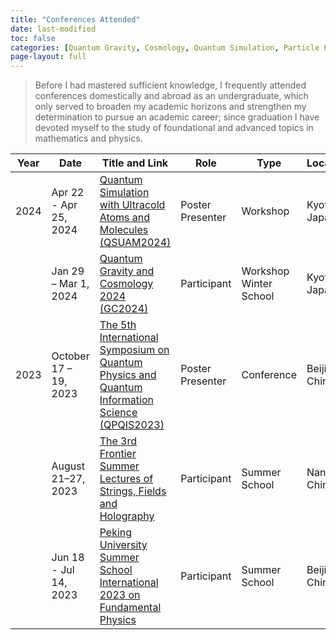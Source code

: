 ```yaml
---
title: "Conferences Attended"
date: last-modified
toc: false
categories: [Quantum Gravity, Cosmology, Quantum Simulation, Particle Physics, Quantum Information, String Theory, Quantum Field Theory, Holography]
page-layout: full 
---
```


> Before I had mastered sufficient knowledge, I frequently attended conferences domestically and abroad as an undergraduate, which only served to broaden my academic horizons and strengthen my determination to pursue an academic career; since graduation I have devoted myself to the study of foundational and advanced topics in mathematics and physics.

| Year | Date                  | Title and Link                                               | Role                                                         | Type                                                         | Location       | Organizer                                       | Topics                                                |
| ---- | --------------------- | ------------------------------------------------------------ | ------------------------------------------------------------ | ------------------------------------------------------------ | -------------- | ----------------------------------------------- | ----------------------------------------------------- |
| 2024 | Apr 22 - Apr 25, 2024 | [Quantum Simulation with Ultracold Atoms and Molecules (QSUAM2024)](https://www2.yukawa.kyoto-u.ac.jp/~ultracold2023/index.php) | <span class="tag tag-poster-presenter">Poster Presenter</span> | <span class="tag tag-workshop">Workshop</span>               | Kyoto, Japan   | YITP, Kyoto University                          | Quantum Simulation                                    |
|      | Jan 29 – Mar 1, 2024  | [Quantum Gravity and Cosmology 2024 (GC2024)](https://www2.yukawa.kyoto-u.ac.jp/~gc2024/index.php ) | <span class="tag tag-participant">Participant</span>         | <span class="tag tag-workshop">Workshop</span><br><span class="tag tag-winter-school">Winter School</span> | Kyoto, Japan   | YITP, Kyoto University                          | Cosmology;<br>Quantum Gravity                         |
| 2023 | October 17 – 19, 2023 | [The 5th International Symposium on Quantum Physics and Quantum Information Science (QPQIS2023)](http://qpqis.baqis.ac.cn/2023) | <span class="tag tag-poster-presenter">Poster Presenter</span> | <span class="tag tag-conference">Conference</span>           | Beijing, China | Beijing Academy of Quantum Information Sciences | Quantum Information                                   |
|      | August 21–27, 2023    | [The 3rd Frontier Summer Lectures of Strings, Fields and Holography](https://yauc.seu.edu.cn/2023/0506/c27640a444373/page.htm) | <span class="tag tag-participant">Participant</span>         | <span class="tag tag-summer-school">Summer School</span>     | Nanjing, China | Shing-Tung Yau Center, Southeast University     | String Theory;<br>Quantum Field Theory;<br>Holography |
|      | Jun 18 - Jul 14, 2023 | [Peking University Summer School International 2023 on Fundamental Physics](https://www.isd.pku.edu.cn/cn/news/detail.php?id=127) | <span class="tag tag-participant">Participant</span>         | <span class="tag tag-summer-school">Summer School</span>     | Beijing, China | School of Physics, Peking University            | Particle Physics                                      |